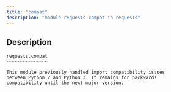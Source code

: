 ```yaml
---
title: "compat"
description: "module requests.compat in requests"
---
```


## Description

    requests.compat
    ~~~~~~~~~~~~~~~
    
    This module previously handled import compatibility issues
    between Python 2 and Python 3. It remains for backwards
    compatibility until the next major version.

